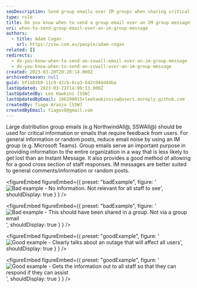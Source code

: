 ```yaml
---
seoDescription: Send group emails over IM groups when sharing critical information or seeking feedback from all staff, while using IM groups for general comments and random posts.
type: rule
title: Do you know when to send a group email over an IM group message?
uri: when-to-send-group-email-over-an-im-group-message
authors:
  - title: Adam Cogan
    url: https://ssw.com.au/people/adam-cogan
related: []
redirects:
  - do-you-know-when-to-send-an-sswall-email-over-an-im-group-message
  - do-you-know-when-to-send-an-sswall-over-an-im-group-message
created: 2023-03-20T20:20:14.000Z
archivedreason: null
guid: bf1a03b9-11c9-42cb-8ca3-642c044d44ba
lastUpdated: 2023-03-22T14:00:13.000Z
lastUpdatedBy: Lee Hawkins [SSW]
lastUpdatedByEmail: 106290015+leehawkinsssw@users.noreply.github.com
createdBy: Tiago Araújo [SSW]
createdByEmail: tiagov8@gmail.com
---
```


Large distribution group emails (e.g NorthwindAll@, SSWAll@) should be used for critical information or emails that require feedback from users. For general information or random posts, reduce email noise by using an IM group (e.g. Microsoft Teams).
Group emails serve an important purpose in providing information to the entire organization in a way that is less likely to get lost than an Instant Message. It also provides a good method of allowing for a good cross section of staff responses. IM messages are better suited to general comments/information or random posts.

<figureEmbed figureEmbed={{
  preset: "badExample",
  figure: '![Bad example - No information. Not relevant for all staff to see](bad1.png)',
  shouldDisplay: true
} } />


<figureEmbed figureEmbed={{
  preset: "badExample",
  figure: '![Bad example - This should have been shared in a group. Not via a group email](bad2.png)',
  shouldDisplay: true
} } />


<figureEmbed figureEmbed={{
  preset: "goodExample",
  figure: '![Good example - Clearly talks about an outage that will affect all users](good1.png)',
  shouldDisplay: true
} } />


<figureEmbed figureEmbed={{
  preset: "goodExample",
  figure: '![Good example - Gets the information out to all staff so that they can respond if they can assist](good2.png)',
  shouldDisplay: true
} } />

